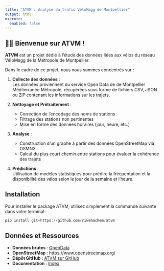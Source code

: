 ```yaml
---
title: "ATVM : Analyse du trafic VéloMagg de Montpellier"
output: html
execute:
  enabled: false
---
```


## 🚴‍♂️  Bienvenue sur **ATVM** !

**ATVM**  est un projet dédié à l’étude des données liées aux vélos du réseau VéloMagg de la Métropole de Montpellier. 

Dans le cadre de ce projet, nous nous sommes concentrés sur :  

1. **Collecte des données** :  
   Les données proviennent du service Open Data de de Montpellier Méditerranée Métropole, récupérées sous forme de fichiers CSV, JSON ou ZIP contenant les informations sur les trajets.

2. **Nettoyage et Prétraitement** :  
   - Correction de l’encodage des noms de stations
   - Filtrage des stations non pertinentes
   - Mise en forme des données horaires (jour, heure, etc.)

3. **Analyse** :  
   - Construction d’un graphe à partir des données OpenStreetMap via OSMNX
   - Calcul du plus court chemin entre stations pour évaluer la cohérence des trajets

4. **Prédictions** :  
   Utilisation de modèles statistiques pour prédire la fréquentation et la disponibilité des vélos selon le jour de la semaine et l’heure.


##  Installation

Pour installer le package ATVM, utilisez simplement la commande suivante dans votre terminal :  

```python
pip install git+https://github.com/riwahachem/atvm
```

## Données et Ressources

- **Données brutes** : [OpenData](https://data.montpellier3m.fr)
- **OpenStreetMap** : [https://www.openstreetmap.org/](https://www.openstreetmap.org/)
- **Dépôt GitHub** : [ATVM sur GitHub](https://github.com/riwahachem/Projet_HAX712X)
- **Documentation** : [Index](docs/_build/html/index.html)